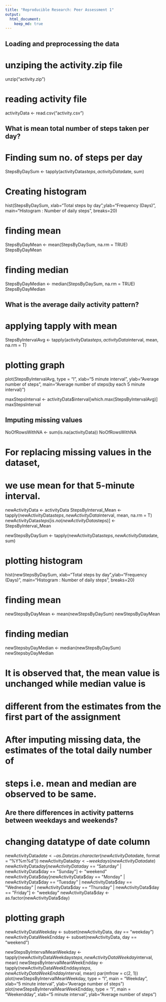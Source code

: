 ```yaml
---
title: "Reproducible Research: Peer Assessment 1"
output: 
  html_document:
    keep_md: true
---
```



## Loading and preprocessing the data

# unziping the activity.zip file
unzip("activity.zip")

# reading activity file
activityData <- read.csv("activity.csv")


## What is mean total number of steps taken per day?

# Finding sum no. of steps per day
StepsByDaySum <- tapply(activityData$steps, activityData$date, sum)

# Creating histogram
hist(StepsByDaySum, xlab="Total steps by day",ylab="Frequency (Days)",
     main="Histogram : Number of daily steps", breaks=20)
     
# finding mean
StepsByDayMean <- mean(StepsByDaySum, na.rm = TRUE)
StepsByDayMean

# finding median
StepsByDayMedian <- median(StepsByDaySum, na.rm = TRUE)
StepsByDayMedian


## What is the average daily activity pattern?

# applying tapply with mean
StepsByIntervalAvg <- tapply(activityData$steps, activityData$interval, 
                             mean, na.rm = T)

# plotting graph
plot(StepsByIntervalAvg, type = "l", xlab="5 minute interval", 
     ylab="Average number of steps", 
     main="Average number of steps(by each 5 minute interval)")
     
maxStepsInterval <- activityData$interval[which.max(StepsByIntervalAvg)]
maxStepsInterval


## Imputing missing values

NoOfRowsWithNA <- sum(is.na(activityData))
NoOfRowsWithNA

# For replacing missing values in the dataset, 
# we use mean for that 5-minute interval.

newActivityData <- activityData 
StepsByInterval_Mean <- tapply(newActivityData$steps, newActivityData$interval, 
                               mean, na.rm = T)
newActivityData$steps[is.na(newActivityData$steps)] <- StepsByInterval_Mean

newStepsByDaySum <- tapply(newActivityData$steps, newActivityData$date, sum)

# plotting histogram
hist(newStepsByDaySum, xlab="Total steps by day",ylab="Frequency (Days)", 
     main="Histogram : Number of daily steps", breaks=20)

# finding mean
newStepsByDayMean <- mean(newStepsByDaySum)
newStepsByDayMean

# finding median
newStepsbyDayMedian <- median(newStepsByDaySum)
newStepsbyDayMedian

# It is observed that, the mean value is unchanged while median value is 
# different from the estimates from the first part of the assignment

# After imputing missing data, the estimates of the total daily number of 
# steps i.e. mean and median are observed to be same.


## Are there differences in activity patterns between weekdays and weekends?

# changing datatype of date column
newActivityData$date <- as.Date(as.character(newActivityData$date, 
                                             format = "%Y%m%d"))
newActivityData$day <- weekdays(newActivityData$date)
newActivityData$day[newActivityData$day == "Saturday" | 
                    newActivityData$day == "Sunday"] <- "weekend"
newActivityData$day[newActivityData$day == "Monday" | 
                    newActivityData$day == "Tuesday" |
                    newActivityData$day == "Wednesday" |
                    newActivityData$day == "Thursday" |
                    newActivityData$day == "Friday"] <- "weekday"
newActivityData$day <- as.factor(newActivityData$day)

# plotting graph
newActivityDataWeekday <- subset(newActivityData, day == "weekday")
newActivityDataWeekEndday <- subset(newActivityData, day == "weekend")

newStepsByIntervalMeanWeekday <- tapply(newActivityDataWeekday$steps, 
                                        newActivityDataWeekday$interval, mean)
newStepsByIntervalMeanWeekEndday <- tapply(newActivityDataWeekEndday$steps, 
                                        newActivityDataWeekEndday$interval, 
                                        mean)
par(mfrow = c(2, 1))
plot(newStepsByIntervalMeanWeekday, 
     type = "l", main = "Weekday", 
     xlab="5 minute interval", ylab="Average number of steps")
plot(newStepsByIntervalMeanWeekEndday, 
     type = "l", main = "Weekendday", 
     xlab="5 minute interval", ylab="Average number of steps")